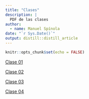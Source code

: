 ```yaml
---
title: "Clases"
description: |
  PDF de las clases
author:
  - name: Manuel Spínola
date: "`r Sys.Date()`"
output: distill::distill_article
---
```


```r
knitr::opts_chunk$set(echo = FALSE)
```

[Clase 01](02_clases/clase_01.pdf)


[Clase 02](02_clases/clase_02.pdf)

[Clase 03](02_clases/clase_03.pdf)

[Clase 04](02_clases/clase_04.pdf)



